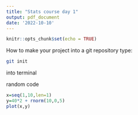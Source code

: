 ```yaml
---
title: "Stats course day 1"
output: pdf_document
date: '2022-10-10'
---
```


```r
knitr::opts_chunk$set(echo = TRUE)
```

How to make your project into a git repository
type:
```bash
git init
```
into terminal

###############
random code
```r
x=seq(1,10,len=1)
y=40*2 + rnorm(10,0,5)
plot(x,y)
```
